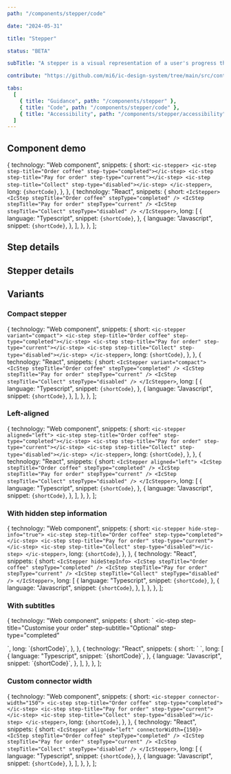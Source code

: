 ```yaml
---
path: "/components/stepper/code"

date: "2024-05-31"

title: "Stepper"

status: "BETA"

subTitle: "A stepper is a visual representation of a user's progress through a predefined set of steps in a linear process."

contribute: "https://github.com/mi6/ic-design-system/tree/main/src/content/structured/components/stepper"

tabs:
  [
    { title: "Guidance", path: "/components/stepper" },
    { title: "Code", path: "/components/stepper/code" },
    { title: "Accessibility", path: "/components/stepper/accessibility" },
  ]
---
```



## Component demo

  {
    technology: "Web component",
    snippets: {
      short: `<ic-stepper>
  <ic-step step-title="Order coffee" step-type="completed"></ic-step>
  <ic-step step-title="Pay for order" step-type="current"></ic-step>
  <ic-step step-title="Collect" step-type="disabled"></ic-step>
</ic-stepper>`,
      long: `{shortCode}`,
    },
  },
  {
    technology: "React",
    snippets: {
      short: `<IcStepper>
  <IcStep stepTitle="Order coffee" stepType="completed" />
  <IcStep stepTitle="Pay for order" stepType="current" />
  <IcStep stepTitle="Collect" stepType="disabled" />
</IcStepper>`,
      long: [
        {
          language: "Typescript",
          snippet: `{shortCode}`,
        },
        {
          language: "Javascript",
          snippet: `{shortCode}`,
        },
      ],
    },
  },
];

<ComponentPreview snippets={snippets}>
  <IcStepper>
    <IcStep stepTitle="Order coffee" stepType="completed" />
    <IcStep stepTitle="Pay for order" stepType="current" />
    <IcStep stepTitle="Collect" stepType="disabled" />
  </IcStepper>
</ComponentPreview>

## Step details

<ComponentDetails component="ic-step" />

## Stepper details

<ComponentDetails component="ic-stepper" />

## Variants

### Compact stepper

  {
    technology: "Web component",
    snippets: {
      short: `<ic-stepper variant="compact">
  <ic-step step-title="Order coffee" step-type="completed"></ic-step>
  <ic-step step-title="Pay for order" step-type="current"></ic-step>
  <ic-step step-title="Collect" step-type="disabled"></ic-step>
</ic-stepper>`,
      long: `{shortCode}`,
    },
  },
  {
    technology: "React",
    snippets: {
      short: `<IcStepper variant="compact">
  <IcStep stepTitle="Order coffee" stepType="completed" />
  <IcStep stepTitle="Pay for order" stepType="current" />
  <IcStep stepTitle="Collect" stepType="disabled" />
</IcStepper>`,
      long: [
        {
          language: "Typescript",
          snippet: `{shortCode}`,
        },
        {
          language: "Javascript",
          snippet: `{shortCode}`,
        },
      ],
    },
  },
];

<ComponentPreview snippets={compactStepper}>
  <IcStepper variant="compact">
    <IcStep stepTitle="Order coffee" stepType="completed" />
    <IcStep stepTitle="Pay for order" stepType="current" />
    <IcStep stepTitle="Collect" stepType="disabled" />
  </IcStepper>
</ComponentPreview>

### Left-aligned

  {
    technology: "Web component",
    snippets: {
      short: `<ic-stepper aligned="left">
  <ic-step step-title="Order coffee" step-type="completed"></ic-step>
  <ic-step step-title="Pay for order" step-type="current"></ic-step>
  <ic-step step-title="Collect" step-type="disabled"></ic-step>
</ic-stepper>`,
      long: `{shortCode}`,
    },
  },
  {
    technology: "React",
    snippets: {
      short: `<IcStepper aligned="left">
  <IcStep stepTitle="Order coffee" stepType="completed" />
  <IcStep stepTitle="Pay for order" stepType="current" />
  <IcStep stepTitle="Collect" stepType="disabled" />
</IcStepper>`,
      long: [
        {
          language: "Typescript",
          snippet: `{shortCode}`,
        },
        {
          language: "Javascript",
          snippet: `{shortCode}`,
        },
      ],
    },
  },
];

<ComponentPreview snippets={leftAligned}>
  <IcStepper aligned="left">
    <IcStep stepTitle="Order coffee" stepType="completed" />
    <IcStep stepTitle="Pay for order" stepType="current" />
    <IcStep stepTitle="Collect" stepType="disabled" />
  </IcStepper>
</ComponentPreview>

### With hidden step information

  {
    technology: "Web component",
    snippets: {
      short: `<ic-stepper hide-step-info="true">
  <ic-step step-title="Order coffee" step-type="completed"></ic-step>
  <ic-step step-title="Pay for order" step-type="current"></ic-step>
  <ic-step step-title="Collect" step-type="disabled"></ic-step>
</ic-stepper>`,
      long: `{shortCode}`,
    },
  },
  {
    technology: "React",
    snippets: {
      short: `<IcStepper hideStepInfo>
  <IcStep stepTitle="Order coffee" stepType="completed" />
  <IcStep stepTitle="Pay for order" stepType="current" />
  <IcStep stepTitle="Collect" stepType="disabled" />
</IcStepper>`,
      long: [
        {
          language: "Typescript",
          snippet: `{shortCode}`,
        },
        {
          language: "Javascript",
          snippet: `{shortCode}`,
        },
      ],
    },
  },
];

<ComponentPreview snippets={hiddenStepInfo}>
  <IcStepper hideStepInfo>
    <IcStep stepTitle="Order coffee" stepType="completed" />
    <IcStep stepTitle="Pay for order" stepType="current" />
    <IcStep stepTitle="Collect" stepType="disabled" />
  </IcStepper>
</ComponentPreview>

### With subtitles

  {
    technology: "Web component",
    snippets: {
      short: `<ic-stepper>
  <ic-step step-title="Order coffee" step-type="completed"></ic-step>
  <ic-step 
    step-title="Customise your order" 
    step-subtitle="Optional" 
    step-type="completed" 
  >
  </ic-step>
  <ic-step 
    step-title="Pay for order" 
    step-subtitle="We accept all major debit/credit cards" 
    step-type="current" 
  >
  </ic-step>
  <ic-step step-title="Collect" step-type="disabled"></ic-step>
</ic-stepper>`,
      long: `{shortCode}`,
    },
  },
  {
    technology: "React",
    snippets: {
      short: `<IcStepper>
  <IcStep stepTitle="Order coffee" stepType="completed" />
  <IcStep 
    stepTitle="Customise your order" 
    stepSubtitle="Optional" 
    stepType="completed" 
  />
  <IcStep 
    stepTitle="Pay for order" 
    stepSubtitle="We accept all major debit/credit cards" 
    stepType="current" 
  />
  <IcStep stepTitle="Collect" stepType="disabled"/>
</IcStepper>`,
      long: [
        {
          language: "Typescript",
          snippet: `{shortCode}`,
        },
        {
          language: "Javascript",
          snippet: `{shortCode}`,
        },
      ],
    },
  },
];

<ComponentPreview snippets={withSubtitles}>
  <IcStepper>
    <IcStep stepTitle="Order coffee" stepType="completed" />
    <IcStep
      stepTitle="Customise your order"
      stepSubtitle="Optional"
      stepType="completed"
    />
    <IcStep
      stepTitle="Pay for order"
      stepSubtitle="We accept all major debit/credit cards"
      stepType="current"
    />
    <IcStep stepTitle="Collect" stepType="disabled" />
  </IcStepper>
</ComponentPreview>

### Custom connector width

  {
    technology: "Web component",
    snippets: {
      short: `<ic-stepper connector-width="150">
  <ic-step step-title="Order coffee" step-type="completed"></ic-step>
  <ic-step step-title="Pay for order" step-type="current"></ic-step>
  <ic-step step-title="Collect" step-type="disabled"></ic-step>
</ic-stepper>`,
      long: `{shortCode}`,
    },
  },
  {
    technology: "React",
    snippets: {
      short: `<IcStepper aligned="left" connectorWidth={150}>
  <IcStep stepTitle="Order coffee" stepType="completed" />
  <IcStep stepTitle="Pay for order" stepType="current" />
  <IcStep stepTitle="Collect" stepType="disabled" />
</IcStepper>`,
      long: [
        {
          language: "Typescript",
          snippet: `{shortCode}`,
        },
        {
          language: "Javascript",
          snippet: `{shortCode}`,
        },
      ],
    },
  },
];

<ComponentPreview snippets={customConnectorWidth}>
  <IcStepper aligned="left" connectorWidth={150}>
    <IcStep stepTitle="Order coffee" stepType="completed" />
    <IcStep stepTitle="Pay for order" stepType="current" />
    <IcStep stepTitle="Collect" stepType="disabled" />
  </IcStepper>
</ComponentPreview>
